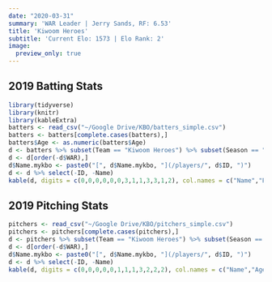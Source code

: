 ```yaml
---
date: "2020-03-31"
summary: 'WAR Leader | Jerry Sands, RF: 6.53'
title: 'Kiwoom Heroes'
subtitle: 'Current Elo: 1573 | Elo Rank: 2'
image:
  preview_only: true
---
```

## 2019 Batting Stats
```r
library(tidyverse)
library(knitr)
library(kableExtra)
batters <- read_csv("~/Google Drive/KBO/batters_simple.csv")
batters <- batters[complete.cases(batters),]
batters$Age <- as.numeric(batters$Age)
d <- batters %>% subset(Team == "Kiwoom Heroes") %>% subset(Season == "2019") %>% select(-Team, -Season, -KName)
d <- d[order(-d$WAR),]
d$Name.mykbo <- paste0("[", d$Name.mykbo, "](/players/", d$ID, ")")
d <- d %>% select(-ID, -Name)
kable(d, digits = c(0,0,0,0,0,0,3,1,1,3,3,1,2), col.names = c("Name","Pos","Age","G","PA","HR","OPS","BB%","SO%","ISO","BABIP","wRC+","WAR")) %>% kable_styling(bootstrap_options = c("striped", "hover"), fixed_thead = T) %>%column_spec(1, bold = T, border_right = F)
```
## 2019 Pitching Stats
```r
pitchers <- read_csv("~/Google Drive/KBO/pitchers_simple.csv")
pitchers <- pitchers[complete.cases(pitchers),]
d <- pitchers %>% subset(Team == "Kiwoom Heroes") %>% subset(Season == "2019") %>% select(-Team, -Season, -KName, -Position)
d <- d[order(-d$WAR),]
d$Name.mykbo <- paste0("[", d$Name.mykbo, "](/players/", d$ID, ")")
d <- d %>% select(-ID, -Name)
kable(d, digits = c(0,0,0,0,0,1,1,1,3,2,2,2), col.names = c("Name","Age","G","GS","IP","K/9","BB/9","HR/9","BABIP","ERA","FIP","WAR")) %>% kable_styling(bootstrap_options = c("striped", "hover"), fixed_thead = T) %>% column_spec(1, bold = T, border_right = F)
```
